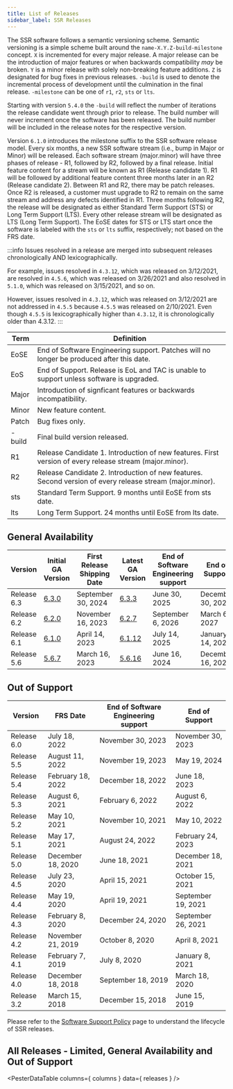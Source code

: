 ```yaml
---
title: List of Releases
sidebar_label: SSR Releases
---
```



The SSR software follows a semantic versioning scheme. Semantic versioning is a simple scheme built around the `name-X.Y.Z-build-milestone` concept. `X` is incremented for every major release. A major release can be the introduction of major features or when backwards compatibility _may_ be broken. `Y` is a minor release with solely non-breaking feature additions. `Z` is designated for bug fixes in previous releases. `-build` is used to denote the incremental process of development until the culmination in the final release. `-milestone` can be one of `r1`, `r2`, `sts` or `lts`.

Starting with version `5.4.0` the `-build` will reflect the number of iterations the release candidate went through prior to release. The build number will never increment once the software has been released. The build number will be included in the release notes for the respective version.

Version `6.1.0` introduces the milestone suffix to the SSR software release model. Every six months, a new SSR software stream (i.e., bump in Major or Minor) will be released. Each software stream (major.minor) will have three phases of release - R1, followed by R2, followed by a final release. Initial feature content for a stream will be known as R1 (Release candidate 1). R1 will be followed by additional feature content three months later in an R2 (Release candidate 2). Between R1 and R2, there may be patch releases. Once R2 is released, a customer must upgrade to R2 to remain on the same stream and address any defects identified in R1. Three months following R2, the release will be designated as either Standard Term Support (STS) or Long Term Support (LTS). Every other release stream will be designated as LTS (Long Term Support). The EoSE dates for STS or LTS start once the software is labeled with the `sts` or `lts` suffix, respectively; not based on the FRS date.

:::info
Issues resolved in a release are merged into subsequent releases chronologically AND lexicographically. 

For example, issues resolved in `4.3.12`, which was released on 3/12/2021, are resolved in `4.5.6`, which was released on 3/26/2021 and also resolved in `5.1.0`, which was released on 3/15/2021, and so on.

However, issues resolved in `4.3.12`, which was released on 3/12/2021 are not addressed in `4.5.5` because `4.5.5` was released on 2/10/2021. Even though `4.5.5` is lexicographically higher than `4.3.12`, it is chronologically older than 4.3.12.
:::

| Term   | Definition |
| ------ | ---------- |
| EoSE   | End of Software Engineering support. Patches will no longer be produced after this date. |
| EoS    | End of Support. Release is EoL and TAC is unable to support unless software is upgraded. |
| Major  | Introduction of signficant features or backwards incompatibility. |
| Minor  | New feature content. |
| Patch  | Bug fixes only. |
| -build | Final build version released. |
| R1     | Release Candidate 1. Introduction of new features. First version of every release stream (major.minor). |
| R2     | Release Candidate 2. Introduction of new features. Second version of every release stream (major.minor). |
| sts    | Standard Term Support. 9 months until EoSE from sts date. |
| lts    | Long Term Support. 24 months until EoSE from lts date. |


## General Availability 

| Version | Initial GA Version | First Release Shipping Date | Latest GA Version | End of Software Engineering support | End of Support |
| --| -- | -- | -- | -- | -- |
| Release 6.3 | [6.3.0](release_notes_128t_6.3.md#release-630-107r1) | September 30, 2024 | [6.3.3](release_notes_128t_6.3.md#release-633-40r2) | June 30, 2025 | December 30, 2025 |
| Release 6.2 | [6.2.0](release_notes_128t_6.2.md#release-620-39r1) | November 16, 2023 | [6.2.7](release_notes_128t_6.2.md#release-627-4-sts) | September 6, 2026 | March 6, 2027 |
| Release 6.1 | [6.1.0](release_notes_128t_6.1.md#release-610-55r1) | April 14, 2023 | [6.1.12](release_notes_128t_6.1.md#release-6112-12-lts) | July 14, 2025 | January 14, 2026 |
| Release 5.6 | [5.6.7](release_notes_128t_5.6.md#release-567-4) | March 16, 2023 | [5.6.16](release_notes_128t_5.6.md#release-5616-16) | June 16, 2024 | December 16, 2024 |

## Out of Support

| Version     | FRS Date          | End of Software Engineering support | End of Support     |
| ----------- | ----------------- | ----------------------------------- | ------------------ |
| Release 6.0 | July 18, 2022     | November 30, 2023                   | November 30, 2023  |
| Release 5.5 | August 11, 2022   | November 19, 2023                   | May 19, 2024       |
| Release 5.4 | February 18, 2022 | December 18, 2022                   | June 18, 2023      |
| Release 5.3 | August 6, 2021    | February 6, 2022                    | August 6, 2022     |
| Release 5.2 | May 10, 2021      | November 10, 2021                   | May 10, 2022       |
| Release 5.1 | May 17, 2021      | August 24, 2022                     | February 24, 2023  |
| Release 5.0 | December 18, 2020 | June 18, 2021                       | December 18, 2021  |
| Release 4.5 | July 23, 2020     | April 15, 2021                      | October 15, 2021   |
| Release 4.4 | May 19, 2020      | April 19, 2021                      | September 19, 2021 |
| Release 4.3 | February 8, 2020  | December 24, 2020                   | September 26, 2021 |
| Release 4.2 | November 21, 2019 | October 8, 2020                     | April 8, 2021      |
| Release 4.1 | February 7, 2019  | July 8, 2020                        | January 8, 2021    |
| Release 4.0 | December 18, 2018 | September 18, 2019                  | March 18, 2020     |
| Release 3.2 | March 15, 2018    | December 15, 2018                   | June 15, 2019      |


Please refer to the [Software Support Policy](about_support_policy.md) page to understand the lifecycle of SSR releases.

## All Releases - Limited, General Availability and Out of Support

<PesterDataTable
  columns={ columns }
  data={ releases }
/>
